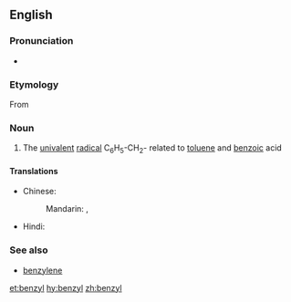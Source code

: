==English==

===Pronunciation===
* {{audio|en-us-benzyl.ogg|Audio (US)|lang=en}}

===Etymology===
From {{confix|benz|yl}}

===Noun===
{{en-noun}}

# {{context|organic chemistry|especially in combination|lang=en}} The [[univalent]] [[radical]] C<sub>6</sub>H<sub>5</sub>-CH<sub>2</sub>- related to [[toluene]] and [[benzoic]] acid

====Translations====
{{trans-top|chemical compound}}
* Chinese:
*: Mandarin: {{t+|cmn|苄|tr=biàn|sc=Hani}}, {{t+|cmn|苄基|tr=biànjī|sc=Hani}}
{{trans-mid}}
* Hindi: {{t|hi|धूपल|tr=dhoopal|sc=Deva}}
{{trans-bottom}}

===See also===
* [[benzylene]]

[[et:benzyl]]
[[hy:benzyl]]
[[zh:benzyl]]